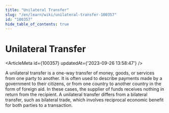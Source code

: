 ```yaml
---
title: "Unilateral Transfer"
slug: "/en/learn/wiki/unilateral-transfer-100357"
id: "100357"
hide_table_of_contents: true
---
```



# Unilateral Transfer

<ArticleMeta id={100357} updatedAt={'2023-09-26 13:58:47'} />
<div className='border-solid border-b border-t-0 my-4 border-[var(--ifm-color-gray-300)]' />

A unilateral transfer is a one-way transfer of money, goods, or services from one party to another. It is often used to describe payments made by a government to their citizens, or from one country to another country in the form of foreign aid. In these cases, the supplier of funds receives nothing in return from the recipient. A unilateral transfer differs from a bilateral transfer, such as bilateral trade, which involves reciprocal economic benefit for both parties to a transaction.
